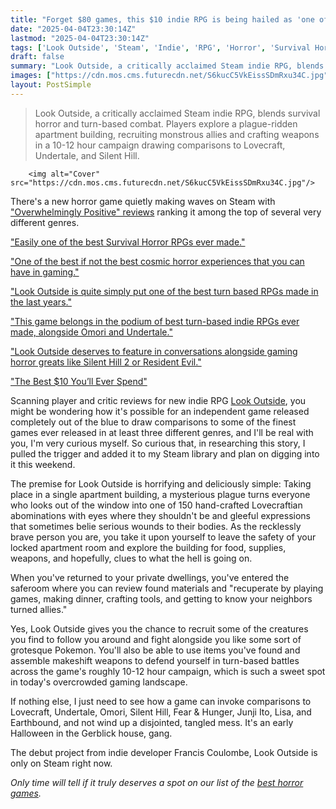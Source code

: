 ```yaml
---
title: "Forget $80 games, this $10 indie RPG is being hailed as 'one of the best if not the best' cosmic horror games ever, and thank Cthulhu, it only takes '10-12 hours' to beat"
date: "2025-04-04T23:30:14Z"
lastmod: "2025-04-04T23:30:14Z"
tags: ['Look Outside', 'Steam', 'Indie', 'RPG', 'Horror', 'Survival Horror', 'Turn-Based', 'Cosmic Horror']
draft: false
summary: "Look Outside, a critically acclaimed Steam indie RPG, blends survival horror and turn-based combat.  Players explore a plague-ridden apartment building, recruiting monstrous allies and crafting weapons in a 10-12 hour campaign drawing comparisons to Lovecraft, Undertale, and Silent Hill."
images: ["https://cdn.mos.cms.futurecdn.net/S6kucC5VkEissSDmRxu34C.jpg"]
layout: PostSimple
---
```

> Look Outside, a critically acclaimed Steam indie RPG, blends survival horror and turn-based combat.  Players explore a plague-ridden apartment building, recruiting monstrous allies and crafting weapons in a 10-12 hour campaign drawing comparisons to Lovecraft, Undertale, and Silent Hill.


        <img alt="Cover" src="https://cdn.mos.cms.futurecdn.net/S6kucC5VkEissSDmRxu34C.jpg"/>
        
There's a new horror game quietly making waves on Steam with ["Overwhelmingly Positive" reviews](https://store.steampowered.com/app/3373660/Look_Outside/#app_reviews_hash) ranking it among the top of several very different genres.

["Easily one of the best Survival Horror RPGs ever made."](https://steamcommunity.com/id/bawkbagawk/recommended/3373660/)

["One of the best if not the best cosmic horror experiences that you can have in gaming."](https://steamcommunity.com/profiles/76561198127376761/recommended/3373660/)

["Look Outside is quite simply put one of the best turn based RPGs made in the last years."](https://steamcommunity.com/id/eternallynumb/recommended/3373660/)

["This game belongs in the podium of best turn-based indie RPGs ever made, alongside Omori and Undertale."](https://steamcommunity.com/app/3373660/reviews/?browsefilter=toprated&snr=1_5_100010_)

["Look Outside deserves to feature in conversations alongside gaming horror greats like Silent Hill 2 or Resident Evil."](https://www.gamingbible.com/reviews/look-outside-review-102470-20250326)

["The Best $10 You’ll Ever Spend"](https://www.vice.com/en/article/look-outside-blends-survival-horror-and-turn-based-rpg-to-perfection-and-is-the-best-10-youll-ever-spend-review/)

Scanning player and critic reviews for new indie RPG [Look Outside](https://store.steampowered.com/app/3373660/Look_Outside/), you might be wondering how it's possible for an independent game released completely out of the blue to draw comparisons to some of the finest games ever released in at least three different genres, and I'll be real with you, I'm very curious myself. So curious that, in researching this story, I pulled the trigger and added it to my Steam library and plan on digging into it this weekend.

The premise for Look Outside is horrifying and deliciously simple: Taking place in a single apartment building, a mysterious plague turns everyone who looks out of the window into one of 150 hand-crafted Lovecraftian abominations with eyes where they shouldn't be and gleeful expressions that sometimes belie serious wounds to their bodies. As the recklessly brave person you are, you take it upon yourself to leave the safety of your locked apartment room and explore the building for food, supplies, weapons, and hopefully, clues to what the hell is going on.

When you've returned to your private dwellings, you've entered the saferoom where you can review found materials and "recuperate by playing games, making dinner, crafting tools, and getting to know your neighbors turned allies."

Yes, Look Outside gives you the chance to recruit some of the creatures you find to follow you around and fight alongside you like some sort of grotesque Pokemon. You'll also be able to use items you've found and assemble makeshift weapons to defend yourself in turn-based battles across the game's roughly 10-12 hour campaign, which is such a sweet spot in today's overcrowded gaming landscape.

If nothing else, I just need to see how a game can invoke comparisons to Lovecraft, Undertale, Omori, Silent Hill, Fear & Hunger, Junji Ito, Lisa, and Earthbound, and not wind up a disjointed, tangled mess. It's an early Halloween in the Gerblick house, gang.

The debut project from indie developer Francis Coulombe, Look Outside is only on Steam right now.

*Only time will tell if it truly deserves a spot on our list of the *[<em>best horror games</em>](https://www.gamesradar.com/best-horror-games/)*.*
        